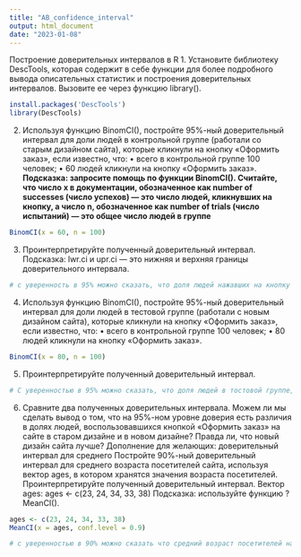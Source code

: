 ```yaml
---
title: "AB_confidence_interval"
output: html_document
date: "2023-01-08"
---
```


Построение доверительных интервалов в R
1. Установите библиотеку DescTools, которая содержит в себе функции для более подробного вывода описательных статистик и построения доверительных интервалов. Вызовите ее через функцию library().

```r
install.packages('DescTools')
library(DescTools)
```

2. Используя функцию BinomCI(), постройте 95%-ный доверительный интервал для доли людей в контрольной группе (работали со старым дизайном сайта), которые кликнули на кнопку «Оформить заказ», если известно, что:
• всего в контрольной группе 100 человек;
• 60 людей кликнули на кнопку «Оформить заказ».
**Подсказка: запросите помощь по функции BinomCI(). Считайте, что число x в документации, обозначенное как number of successes (число успехов) — это число людей, кликнувших на кнопку, а число n, обозначенное как number of trials (число испытаний) — это общее число людей в группе **
```r
BinomCI(x = 60, n = 100)
```



3. Проинтерпретируйте полученный доверительный интервал.
Подсказка: lwr.ci и upr.ci — это нижняя и верхняя границы доверительного интервала.

```r
# с уверенность в 95% можно сказать, что доля людей нажавших на кнопку "Оформить заказ", среди всех поситителей сайта, лежит в интервале от 0.5 до 0.7. Если мы будем проводить аналогичные исследования на выборках одного и того же размера много раз, не завсисмо друг от друга, 95% доверительных интервалов будут включать истинное значение доли людей, нажавших на кнопку "Оформить заказ"
```

4. Используя функцию BinomCI(), постройте 95%-ный доверительный интервал для доли людей в тестовой группе (работали с новым дизайном сайта), которые кликнули на кнопку «Оформить заказ», если известно, что:
• всего в контрольной группе 100 человек;
• 80 людей кликнули на кнопку «Оформить заказ».

```r
BinomCI(x = 80, n = 100)
```


5. Проинтерпретируйте полученный доверительный интервал.

```r
# С уверенностью в 95% можно сказать, что доля людей в тостовой группе, нажавших на конопку "Оформить заказ" среди всех поситителей сайта, лежит в интервале от 0.7 до 0.9. Если мы будем проводить аналогичные исследования на выборках одного и тогже размера, не зависимо друг от друга, 95% доверительных интервалов будут включать истинное значение доли людей, нажавших кнопку "Оформить заказ"
```

6. Сравните два полученных доверительных интервала. Можем ли мы сделать вывод о том, что на 95%-ном уровне доверия есть различия в долях людей, воспользовавшихся кнопкой «Оформить заказ» на сайте в старом дизайне и в новом дизайне? Правда ли, что новый дизайн сайта лучше?
Дополнение для желающих: доверительный интервал для среднего
Постройте 90%-ный доверительный интервал для среднего возраста посетителей сайта, используя вектор ages, в котором хранятся значения возраста посетителей. Проинтерпретируйте полученный доверительный интервал.
Вектор ages:
ages <- c(23, 24, 34, 33, 38)
Подсказка: используйте функцию ?MeanCI().

```r
ages <- c(23, 24, 34, 33, 38)
MeanCI(x = ages, conf.level = 0.9)

# с уверенностью в 90% можно сказать что средний возраст посетителей нашего сайта лежит в интервале от 24 до 37 лет. Если мы будем проводить аналогиченые исследования на выборках одного и тогоже размера, не зависимо друг от друга, то 90% доверительных интервалов будудт включать средний возраст нашей выборки 30 лет. 
```

